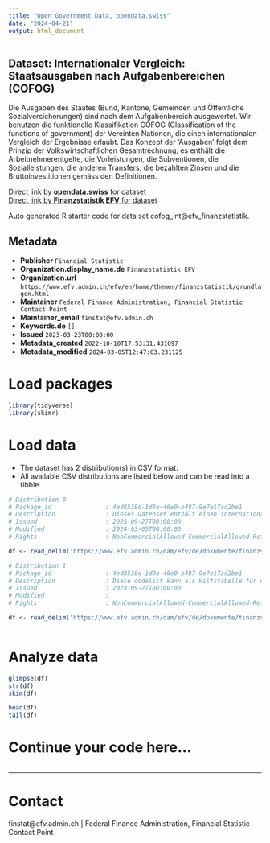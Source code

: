 ```yaml
---
title: "Open Government Data, opendata.swiss"
date: "2024-04-21"
output: html_document
---
```


## Dataset: Internationaler Vergleich: Staatsausgaben nach Aufgabenbereichen (COFOG)

Die Ausgaben des Staates (Bund, Kantone, Gemeinden und Öffentliche Sozialversicherungen) sind nach dem Aufgabenbereich ausgewertet. Wir benutzen die funktionelle Klassifikation COFOG (Classification of the functions of government) der Vereinten Nationen, die einen internationalen Vergleich der Ergebnisse erlaubt. Das Konzept der 'Ausgaben' folgt dem Prinzip der Volkswirtschaftlichen Gesamtrechnung; es enthält die Arbeitnehmerentgelte, die Vorleistungen, die Subventionen, die Sozialleistungen, die anderen Transfers, die bezahlten Zinsen und die Bruttoinvestitionen gemäss den Definitionen.

[Direct link by **opendata.swiss** for dataset](https://opendata.swiss/de/dataset/internationaler-vergleich-staatsausgaben-nach-aufgabenbereichen-cofog)<br>
[Direct link by **Finanzstatistik EFV** for dataset](https://www.efv.admin.ch/efv/en/home/themen/finanzstatistik/daten.html)

Auto generated R starter code for data set cofog_int@efv_finanzstatistik.

## Metadata

- **Publisher** `Financial Statistic`
- **Organization.display_name.de** `Finanzstatistik EFV`
- **Organization.url** `https://www.efv.admin.ch/efv/en/home/themen/finanzstatistik/grundlagen.html`
- **Maintainer** `Federal Finance Administration, Financial Statistic Contact Point`
- **Maintainer_email** `finstat@efv.admin.ch`
- **Keywords.de** `[]`
- **Issued** `2023-03-23T00:00:00`
- **Metadata_created** `2022-10-10T17:53:31.431097`
- **Metadata_modified** `2024-03-05T12:47:03.231125`


# Load packages

```r

library(tidyverse)
library(skimr)

```

# Load data

-   The dataset has 2 distribution(s) in CSV format.
-   All available CSV distributions are listed below and can be read into a tibble.

```r

# Distribution 0
# Package_id               : 4ed8538d-1d9a-46e0-b487-9e7e17ad2be1
# Description              : Dieses Datenset enthält einen internationalen Vergleich der Staatsausgaben nach Aufgabenbereichen (COFOG). Folgende Dimensionen sind verfügbar: * country_code: Land (siehe zugehörige codelist) * cofog: Staatsausgabe nach Aufgabenbereich (siehe codelist) * jahr: zeigt das entsprechende Jahr * value: zeigt den Wert der entsprechenden Position * unit: zeigt die Einheit des Wertes * source: Quelle
# Issued                   : 2023-09-27T00:00:00
# Modified                 : 2024-03-05T00:00:00
# Rights                   : NonCommercialAllowed-CommercialAllowed-ReferenceNotRequired

df <- read_delim('https://www.efv.admin.ch/dam/efv/de/dokumente/finanzstatistik/daten/cofog_int.csv.download.csv/cofog_int.csv')

# Distribution 1
# Package_id               : 4ed8538d-1d9a-46e0-b487-9e7e17ad2be1
# Description              : Diese codelist kann als Hilfstabelle für die Dimensionen _country_\__code_ und _cofog_ des zugehörigen Datensets (identifier: resource_cofog_int) verwendet werden.
# Issued                   : 2023-09-27T00:00:00
# Modified                 : 
# Rights                   : NonCommercialAllowed-CommercialAllowed-ReferenceNotRequired

df <- read_delim('https://www.efv.admin.ch/dam/efv/de/dokumente/finanzstatistik/daten/cofog_int_codelist.csv')



```

# Analyze data

```r

glimpse(df)
str(df)
skim(df)

head(df)
tail(df)

```

# Continue your code here...

```r

```

------------------------------------------------------------------------

# Contact

finstat@efv.admin.ch | Federal Finance Administration, Financial Statistic Contact Point
